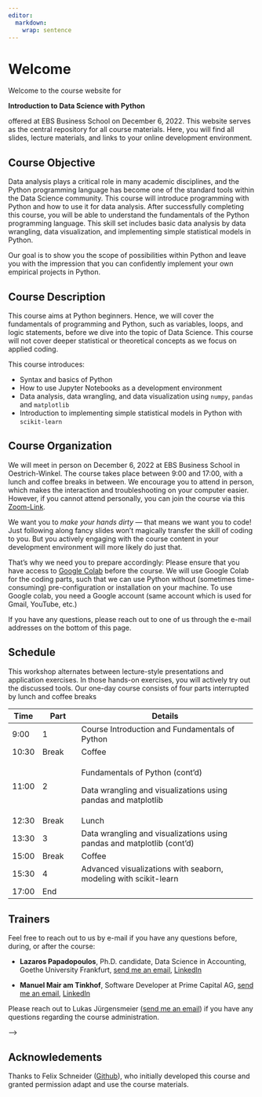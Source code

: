 ```yaml
---
editor: 
  markdown: 
    wrap: sentence
---
```


# Welcome {.unnumbered}

Welcome to the course website for

**Introduction to Data Science with Python**

offered at EBS Business School on December 6, 2022.
This website serves as the central repository for all course materials.
Here, you will find all slides, lecture materials, and links to your online development environment.

## Course Objective

Data analysis plays a critical role in many academic disciplines, and the Python programming language has become one of the standard tools within the Data Science community.
This course will introduce programming with Python and how to use it for data analysis.
After successfully completing this course, you will be able to understand the fundamentals of the Python programming language.
This skill set includes basic data analysis by data wrangling, data visualization, and implementing simple statistical models in Python.

Our goal is to show you the scope of possibilities within Python and leave you with the impression that you can confidently implement your own empirical projects in Python.

## Course Description

This course aims at Python beginners.
Hence, we will cover the fundamentals of programming and Python, such as variables, loops, and logic statements, before we dive into the topic of Data Science.
This course will not cover deeper statistical or theoretical concepts as we focus on applied coding.

This course introduces:

-   Syntax and basics of Python
-   How to use Jupyter Notebooks as a development environment
-   Data analysis, data wrangling, and data visualization using `numpy`, `pandas` and `matplotlib`
-   Introduction to implementing simple statistical models in Python with `scikit-learn`

## Course Organization

We will meet in person on December 6, 2022 at EBS Business School in Oestrich-Winkel.
The course takes place between 9:00 and 17:00, with a lunch and coffee breaks in between.
We encourage you to attend in person, which makes the interaction and troubleshooting on your computer easier.
However, if you cannot attend personally, you can join the course via this [Zoom-Link](https://uni-frankfurt.zoom.us/j/6100021376).

We want you to *make your hands dirty* --- that means we want you to code!
Just following along fancy slides won't magically transfer the skill of coding to you.
But you actively engaging with the course content in your development environment will more likely do just that.

That's why we need you to prepare accordingly: Please ensure that you have access to [Google Colab](https://colab.research.google.com/) before the course.
We will use Google Colab for the coding parts, such that we can use Python without (sometimes time-consuming) pre-configuration or installation on your machine.
To use Google colab, you need a Google account (same account which is used for Gmail, YouTube, etc.)

If you have any questions, please reach out to one of us through the e-mail addresses on the bottom of this page.

## Schedule

This workshop alternates between lecture-style presentations and application exercises.
In those hands-on exercises, you will actively try out the discussed tools.
Our one-day course consists of four parts interrupted by lunch and coffee breaks

+---------+---------------+------------------------------------------------------------------------+
| Time    | Part          | Details                                                                |
+=========+===============+========================================================================+
| 9:00    | 1             | Course Introduction and Fundamentals of Python                         |
+---------+---------------+------------------------------------------------------------------------+
| 10:30   | Break         | Coffee                                                                 |
+---------+---------------+------------------------------------------------------------------------+
| 11:00   | 2             | Fundamentals of Python (cont'd)                                        |
|         |               |                                                                        |
|         |               | Data wrangling and visualizations using pandas and matplotlib          |
+---------+---------------+------------------------------------------------------------------------+
| 12:30   | Break         | Lunch                                                                  |
+---------+---------------+------------------------------------------------------------------------+
| 13:30   | 3             | Data wrangling and visualizations using pandas and matplotlib (cont'd) |
+---------+---------------+------------------------------------------------------------------------+
| 15:00   | Break         | Coffee                                                                 |
+---------+---------------+------------------------------------------------------------------------+
| 15:30   | 4             | Advanced visualizations with seaborn, modeling with scikit-learn       |
+---------+---------------+------------------------------------------------------------------------+
| 17:00   | End           |                                                                        |
+---------+---------------+------------------------------------------------------------------------+

## Trainers

<!-- Include a short biography for all teachers and include their email and personal websites -->

Feel free to reach out to us by e-mail if you have any questions before, during, or after the course:

-   **Lazaros Papadopoulos**, Ph.D. candidate, Data Science in Accounting, Goethe University Frankfurt, [send me an email](mailto:papadopoulos@wiwi.uni-frankfurt.de), [LinkedIn](https://www.linkedin.com/in/lazaros-papadopoulos-40005b113/)

-   **Manuel Mair am Tinkhof**, Software Developer at Prime Capital AG, [send me an email](mailto:manuel.mair90@gmail.com), [LinkedIn](https://www.linkedin.com/in/manuel-mair-am-tinkhof-7b764111b/)

Please reach out to Lukas Jürgensmeier ([send me an email](mailto:juergensmeier@wiwi.uni-frankfurt.de)) if you have any questions regarding the course administration.

<!-- ## License {.unnumbered} -->

<!-- <!-- Describe the course license here. More information on licenses: https://opensource.org/licenses -->

--\>

<!-- <a rel="license" href="https://creativecommons.org/licenses/by-sa/4.0/"><img src="https://licensebuttons.net/l/by-sa/4.0/88x31.png" alt="Creative Commons License" style="border-width:0"/></a><br />This online work is licensed under a <a rel="license" href="https://creativecommons.org/licenses/by-sa/4.0/">Creative Commons Attribution-ShareAlike 4.0 International</a>. -->

<!-- Visit [here](https://github.com/rstudio-education/datascience-box/blob/master/LICENSE.md) for more information about the license. -->

## Acknowledements {.unnumbered}

<!-- Include any acknowledgements for the course here, especially if you relied on some materials -->

Thanks to Felix Schneider ([Github](https://github.com/flxmschneider)), who initially developed this course and granted permission adapt and use the course materials.

